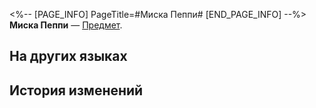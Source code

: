 <%-- [PAGE_INFO]
PageTitle=#Миска Пеппи#
[END_PAGE_INFO] --%>
{{Предмет Инфобокс
|id          = 293002
|Изображение = Предмет Миска Пеппи.png
|Тип         = 
|Инвентарь   = 
|Редкость    = 4
|Эффект      = 
|Описание    = Миска для Пеппи, которой он пользуется, когда навещает Звёздный экспресс. Миска терпеливо ждёт его следующего визита.
}}
{{Описание|''«Если кое-кто опять выложит в миску овощи, которые не хочет есть, то целый месяц будет отвечать за уборку ванной».''}}
'''Миска Пеппи''' — [[Предмет]].

==На других языках==
{{На других языках
|en   = Peppy's Food Bowl
|zhs  = 佩佩的饭盆
|zht  = 佩佩的飯盆
|ja   = ペペのフードボウル
|ko   = 페피의 밥그릇
|es   = Cuenco de Peppy
|fr   = Gamelle de Peppy
|ru   = Миска Пеппи
|th   = ชามอาหารของ Peppy
|vi   = Chén Ăn Của Peppy
|de   = Peppys Futternapf
|id   = Mangkuk Makan Peppy
|pt   = Tigela de Comida do Peppy
}}

==История изменений==
{{История изменений|3.5}}